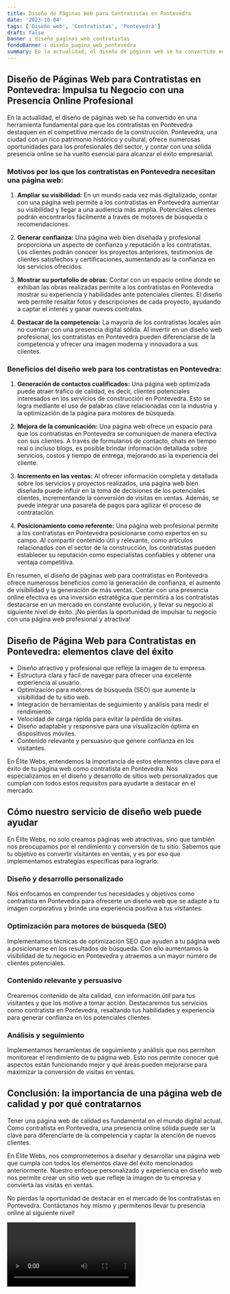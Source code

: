 ```yaml
---
title: Diseño de Páginas Web para Contratistas en Pontevedra
date: '2023-10-04'
tags: ['Diseño web', 'Contratistas', 'Pontevedra']
draft: false
banner : diseño_paginas_web_contratistas
fondoBanner : diseño_pagina_web_pontevedra
summary: En la actualidad, el diseño de páginas web se ha convertido en una herramienta fundamental para que los contratistas en Pontevedra destaquen en el competitivo mercado de la construcción. Pontevedra, una ciudad con un rico patrimonio histórico y cultural, ofrece numerosas oportunidades para los profesionales del sector, y contar con una sólida presencia online se ha vuelto esencial para alcanzar el éxito empresarial.
---
```


## **Diseño de Páginas Web para Contratistas en Pontevedra: Impulsa tu Negocio con una Presencia Online Profesional**

En la actualidad, el diseño de páginas web se ha convertido en una herramienta fundamental para que los contratistas en Pontevedra destaquen en el competitivo mercado de la construcción. Pontevedra, una ciudad con un rico patrimonio histórico y cultural, ofrece numerosas oportunidades para los profesionales del sector, y contar con una sólida presencia online se ha vuelto esencial para alcanzar el éxito empresarial.

### **Motivos por los que los contratistas en Pontevedra necesitan una página web:**

1. **Ampliar su visibilidad:** En un mundo cada vez más digitalizado, contar con una página web permite a los contratistas en Pontevedra aumentar su visibilidad y llegar a una audiencia más amplia. Potenciales clientes podrán encontrarlos fácilmente a través de motores de búsqueda o recomendaciones.

2. **Generar confianza:** Una página web bien diseñada y profesional proporciona un aspecto de confianza y reputación a los contratistas. Los clientes podrán conocer los proyectos anteriores, testimonios de clientes satisfechos y certificaciones, aumentando así la confianza en los servicios ofrecidos.

3. **Mostrar su portafolio de obras:** Contar con un espacio online donde se exhiban las obras realizadas permite a los contratistas en Pontevedra mostrar su experiencia y habilidades ante potenciales clientes. El diseño web permite resaltar fotos y descripciones de cada proyecto, ayudando a captar el interés y ganar nuevos contratos.

4. **Destacar de la competencia:** La mayoría de los contratistas locales aún no cuentan con una presencia digital sólida. Al invertir en un diseño web profesional, los contratistas en Pontevedra pueden diferenciarse de la competencia y ofrecer una imagen moderna y innovadora a sus clientes.

### **Beneficios del diseño web para los contratistas en Pontevedra:**

1. **Generación de contactos cualificados:** Una página web optimizada puede atraer tráfico de calidad, es decir, clientes potenciales interesados en los servicios de construcción en Pontevedra. Esto se logra mediante el uso de palabras clave relacionadas con la industria y la optimización de la página para motores de búsqueda.

2. **Mejora de la comunicación:** Una página web ofrece un espacio para que los contratistas en Pontevedra se comuniquen de manera efectiva con sus clientes. A través de formularios de contacto, chats en tiempo real o incluso blogs, es posible brindar información detallada sobre servicios, costos y tiempo de entrega, mejorando así la experiencia del cliente.

3. **Incremento en las ventas:** Al ofrecer información completa y detallada sobre los servicios y proyectos realizados, una página web bien diseñada puede influir en la toma de decisiones de los potenciales clientes, incrementando la conversión de visitas en ventas. Además, se puede integrar una pasarela de pagos para agilizar el proceso de contratación.

4. **Posicionamiento como referente:** Una página web profesional permite a los contratistas en Pontevedra posicionarse como expertos en su campo. Al compartir contenido útil y relevante, como artículos relacionados con el sector de la construcción, los contratistas pueden establecer su reputación como especialistas confiables y obtener una ventaja competitiva.

En resumen, el diseño de páginas web para contratistas en Pontevedra ofrece numerosos beneficios como la generación de confianza, el aumento de visibilidad y la generación de más ventas. Contar con una presencia online efectiva es una inversión estratégica que permitirá a los contratistas destacarse en un mercado en constante evolución, y llevar su negocio al siguiente nivel de éxito. ¡No pierdas la oportunidad de impulsar tu negocio con una página web profesional y atractiva!

<GifSeo />

<Cta />

## **Diseño de Página Web para Contratistas en Pontevedra: elementos clave del éxito**

- Diseño atractivo y profesional que refleje la imagen de tu empresa.
- Estructura clara y fácil de navegar para ofrecer una excelente experiencia al usuario.
- Optimización para motores de búsqueda (SEO) que aumente la visibilidad de tu sitio web.
- Integración de herramientas de seguimiento y análisis para medir el rendimiento.
- Velocidad de carga rápida para evitar la pérdida de visitas.
- Diseño adaptable y responsive para una visualización óptima en dispositivos móviles.
- Contenido relevante y persuasivo que genere confianza en los visitantes.

En Élite Webs, entendemos la importancia de estos elementos clave para el éxito de tu página web como contratista en Pontevedra. Nos especializamos en el diseño y desarrollo de sitios web personalizados que cumplan con todos estos requisitos para ayudarte a destacar en el mercado.

## **Cómo nuestro servicio de diseño web puede ayudar**

En Élite Webs, no solo creamos páginas web atractivas, sino que también nos preocupamos por el rendimiento y conversión de tu sitio. Sabemos que tu objetivo es convertir visitantes en ventas, y es por eso que implementamos estrategias específicas para lograrlo:

### Diseño y desarrollo personalizado
Nos enfocamos en comprender tus necesidades y objetivos como contratista en Pontevedra para ofrecerte un diseño web que se adapte a tu imagen corporativa y brinde una experiencia positiva a tus visitantes.

### Optimización para motores de búsqueda (SEO)
Implementamos técnicas de optimización SEO que ayuden a tu página web a posicionarse en los resultados de búsqueda. Con ello aumentamos la visibilidad de tu negocio en Pontevedra y atraemos a un mayor número de clientes potenciales.

### Contenido relevante y persuasivo
Crearemos contenido de alta calidad, con información útil para tus visitantes y que los motive a tomar acción. Destacaremos tus servicios como contratista en Pontevedra, resaltando tus habilidades y experiencia para generar confianza en los potenciales clientes.

### Análisis y seguimiento
Implementamos herramientas de seguimiento y análisis que nos permiten monitorear el rendimiento de tu página web. Esto nos permite conocer qué aspectos están funcionando mejor y qué áreas pueden mejorarse para maximizar la conversión de visitas en ventas.

## **Conclusión: la importancia de una página web de calidad y por qué contratarnos**

Tener una página web de calidad es fundamental en el mundo digital actual. Como contratista en Pontevedra, una presencia online sólida puede ser la clave para diferenciarte de la competencia y captar la atención de nuevos clientes.

En Élite Webs, nos comprometemos a diseñar y desarrollar una página web que cumpla con todos los elementos clave del éxito mencionados anteriormente. Nuestro enfoque personalizado y experiencia en diseño web nos permite crear un sitio web que refleje la imagen de tu empresa y convierta las visitas en ventas.

No pierdas la oportunidad de destacar en el mercado de los contratistas en Pontevedra. Contáctanos hoy mismo y ¡permítenos llevar tu presencia online al siguiente nivel!

<Video />

<CtaBot job='Contratistas' city='Pontevedra'/>

<Gmaps query='Pontevedra+españa+maps' />